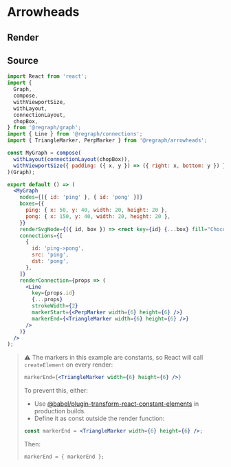 
# Arrowheads

## Render

<Graph />

## Source

```jsx
import React from 'react';
import {
  Graph,
  compose,
  withViewportSize,
  withLayout,
  connectionLayout,
  chopBox,
} from '@regraph/graph';
import { Line } from '@regraph/connections';
import { TriangleMarker, PerpMarker } from '@regraph/arrowheads';

const MyGraph = compose(
  withLayout(connectionLayout(chopBox)),
  withViewportSize({ padding: ({ x, y }) => ({ right: x, bottom: y }) })
)(Graph);

export default () => (
  <MyGraph
    nodes={[{ id: 'ping' }, { id: 'pong' }]}
    boxes={{
      ping: { x: 50, y: 40, width: 20, height: 20 },
      pong: { x: 150, y: 40, width: 20, height: 20 },
    }}
    renderSvgNode={({ id, box }) => <rect key={id} {...box} fill="Chocolate" />}
    connections={[
      {
        id: 'ping->pong',
        src: 'ping',
        dst: 'pong',
      },
    ]}
    renderConnection={props => (
      <Line
        key={props.id}
        {...props}
        strokeWidth={2}
        markerStart={<PerpMarker width={6} height={6} />}
        markerEnd={<TriangleMarker width={6} height={6} />}
      />
    )}
  />
);
```

> ⚠️ The markers in this example are constants, so React will call `createElement` on every render:
>
> ```jsx
> markerEnd={<TriangleMarker width={6} height={6} />}
> ```
>
> To prevent this, either:
>
> - Use [@babel/plugin-transform-react-constant-elements](https://babeljs.io/docs/en/babel-plugin-transform-react-constant-elements) in production builds.
> - Define it as const outside the render function:
>
> ```jsx
> const markerEnd = <TriangleMarker width={6} height={6} />;
> ```
>
> Then:
>
> ```jsx
> markerEnd = { markerEnd };
> ```
